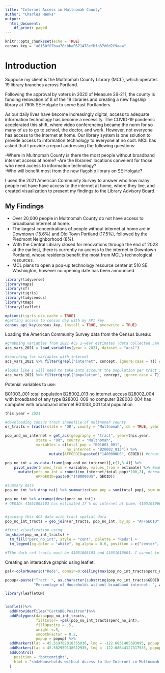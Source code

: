 ```yaml
---
title: "Internet Access in Multnomah County"
author: "Charles Hanks" 
output:
  html_document:
    df_print: paged
---
```


```r
knitr::opts_chunk$set(echo = TRUE)
census_key = "a8150f07baa78cbba0671478efbfa37d0d2f9aa4"
```

# Introduction 

Suppose my client is the Multnomah County Library (MCL), which operates 19 library branches across Portland. 

Following the approval by voters in 2020 of Measure 26-211, the county is funding renovation of 8 of the 19 libraries and creating a new flagship library at 7905 SE Holgate to serve East Portlanders.

As our daily lives have become increasingly digital, access to adequate information technology has become a necessity. The COVID-19 pandemic accelerated this shift, where video conferencing became the norm for so many of us to go to school, the doctor, and work. However, not everyone has access to the internet at home.  Our library system is one solution to provide access to information technology to everyone at no cost. MCL has asked that I provide a report addressing the following questions:  

-Where in Multnomah County is there the most people without broadband internet access at home? 
-Are the libraries' locations conveient for those who need access to information technology?  
-Who will benefit most from the new flagship library on SE Holgate? 

I used the 2021 American Community Survey to answer who how many people not have have access to the internet at home, where they live, and created visualization to present my findings to the Library Advisory Board. 

## My Findings 

- Over 20,000 people in Multnomah County do not have access to broadband internet at home. 
- The largest concentrations of people without internet at home are in Downtown (15.6%) and Old Town Portland (17.5%), followed by the Piedmont Neighborhood (8%). 
- With the Central Library closed for renovations through the end of 2023 at the earliest, there is currently no access to the internet in Downtown Portland, whose residents benefit the most from    MCL's technological resources. 
- MCL plans to open a pop-up technology resource center at 510 SE Washington, however no opening date has been announced. 


```r
library(tidyverse)
library(maps)
library(sf)
library(tigris)
library(tidycensus)
library(tmap)
library(leaflet)
```
```r
options(tigris_use_cache = TRUE)
#getting access to census day with my API key 
census_api_key(census_key, install = TRUE, overwrite = TRUE)
```


Loading the American Community Survey data from the Census bureau: 

```r
#grabbing variables from 2021 ACS 1-year estimates (data collected Jan 1 2021 - Dec 31 2021)
acs_vars_2021 = load_variables(year = 2021, dataset = "acs1")

#searching for variables with internet 
acs_vars_2021 %>% filter(grepl("internet", concept, ignore.case = T)) #| grepl("computer", concept, ignore.case = T))

#looks like I will need to take into account the population per tract in order to calculate percent of those without internet at home. 
acs_vars_2021 %>% filter(grepl("population", concept, ignore.case = T))
```

Potenial variables to use: 

B01003_001 total population 
B28002_013 no internet access 
B28002_004 with broadband of any type 
B28003_006 no computer
B28003_004 has computer with broadband internet 
B01003_001 total population 

```r
this.year = 2021

#downloading census tract shapefile of multnomah county 
or_tracts = tracts(state = 'OR', county = 'Multnomah', cb = TRUE, year = this.year)

pop_and_no_internet = get_acs(geography = "tract", year=this.year,
              state = "OR", county = "Multnomah",
              variables = c(total_pop = "B01003_001",
                            no_internet = "B28002_013")) %>% 
                    mutate(AFFGEOID=paste0("1400000US", GEOID)) #creating AFFGEOID id from GEOID in order to join data to tract spatial data

pop_no_int = as.data.frame(pop_and_no_internet)[,c(1,3:4)] %>% 
    pivot_wider(names_from = variable, values_from = estimate) %>% #making the data frame tidy 
      mutate(perc_no_int = round((no_internet/total_pop)*100,2), #creating variable that is percentage of population in tract that does not have internet
              AFFGEOID=paste0("1400000US", GEOID))

#summary data 
pop_no_int %>% drop_na() %>% summarize(sum_pop = sum(total_pop), sum_no_internet = sum(no_internet))

pop_no_int %>% arrange(desc(perc_no_int))
# GEOIDs 41051005103 has estimated 17 % no internet at home, 41051010601 has almost 16% 


#joining this ACS data with tract spatial data
pop_no_int_tracts = geo_join(or_tracts, pop_no_int, by_sp = "AFFGEOID", by_df = "AFFGEOID")

#first visualization using
tm_shape(pop_no_int_tracts) + 
  tm_fill("perc_no_int", style = "cont", palette = "Reds") + 
  tm_legend(bg.color = "white", bg.alpha = 0.6, position = c("center", "top")) 

#Tthe dark red tracts must be 41051005103 and 41051010601. I cannot tell where that is geographically in the county. 

```
Creating an interactive graphic using leaflet: 

```r
pal<-colorNumeric("Reds", domain=0:ceiling(max(pop_no_int_tracts$perc_no_int, na.rm=TRUE)))

popup<-paste("Tract: ", as.character(substring(pop_no_int_tracts$GEOID.x, 6, 11)), "<br>",
             "Percentage of Households without broadband internet: ", as.character(pop_no_int_tracts$perc_no_int))

library(leafletCN)


leaflet()%>%
  addProviderTiles("CartoDB.Positron")%>%
  addPolygons(data=pop_no_int_tracts,
              fillColor= ~pal(pop_no_int_tracts$perc_no_int),
              fillOpacity = .5,
              weight =.5,
              smoothFactor = 0.2,
              popup = popup) %>% 
  addMarkers(lat = 45.519702018355936, lng = -122.6831405693095, popup = "Multnomah County\nCentral Library") %>% 
  addMarkers(lat = 45.582959138612935, lng = -122.68644127317535, popup = "Multnomah County Library - Kenton") %>% 
  addControl(
    position = "bottomright", 
    html = "<h4>Households without Access to the Internet in Multnomah County</h4>"
  )
  
```

